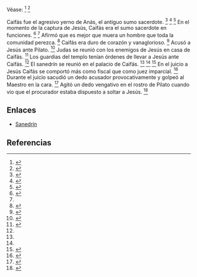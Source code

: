 Véase: <ref name="n0">{{lib|LU|186|1|1}}</ref> <ref name="n1">{{lib|LU|190|3|3}}</ref> 

Caifás fue el agresivo yerno de Anás, el antiguo sumo sacerdote. <ref name="n2">{{lib|LU|183|5|1}}</ref> <ref name="n3">{{lib|LU|184|0|2}}</ref> <ref name="n4">{{lib|LU|184|1|1}}</ref> En el momento de la captura de Jesús, Caifás era el sumo sacerdote en funciones. <ref name="n5">{{lib|LU|175|4|13}}</ref> <ref name="n3"/> Afirmó que es mejor que muera un hombre que toda la comunidad perezca. <ref name="n6">{{lib|LU|168|3|6}}</ref> Caifás era duro de corazón y vanaglorioso. <ref name="n7">{{lib|LU|177|4|7-8}}</ref> Acusó a Jesús ante Pilato. <ref name="n8">{{lib|LU|185|6|7}}</ref> Judas se reunió con los enemigos de Jesús en casa de Caifás. <ref name="n9">{{lib|LU|177|4|1}}</ref> Los guardias del templo tenían órdenes de llevar a Jesús ante Caifás. <ref name="n2"/> El sanedrín se reunió en el palacio de Caifás. <ref name="n5"/> <ref name="n3"/> <ref name="n10">{{lib|LU|188|2|2}}</ref> En el juicio a Jesús Caifás se comportó más como fiscal que como juez imparcial. <ref name="n11">{{lib|LU|184|3|4}}</ref> Durante el juicio sacudió un dedo acusador provocativamente y golpeó al Maestro en la cara. <ref name="n12">{{lib|LU|184|3|14,18}}</ref> Agitó un dedo vengativo en el rostro de Pilato cuando vio que el procurador estaba dispuesto a soltar a Jesús. <ref name="n13">{{lib|LU|185|7|5}}</ref> 

== Enlaces ==

* [[sanedrín|Sanedrín]]


== Referencias ==

<references/>
